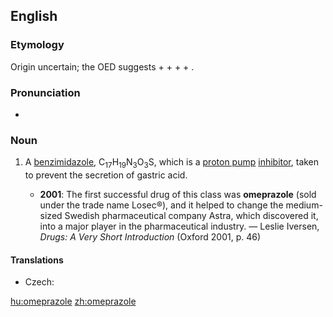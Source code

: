 ==English==
{{wikipedia}}

===Etymology===
Origin uncertain; the OED suggests {{term|oxy-|o(xy-)}} + {{term|methyl-|me(thyl-)}} + {{term|pyridine|p(y)r(idine)}} + {{term|imidazole|(imid)az(ole)}} + {{term|indole|(ind)ole}}.

===Pronunciation===
* {{IPA|/əʊˈmɛpɹəzəʊl/}}

===Noun===
{{en-noun|-}}

# {{pharmacology}} A [[benzimidazole]], C<sub>17</sub>H<sub>19</sub>N<sub>3</sub>O<sub>3</sub>S, which is a [[proton pump]] [[inhibitor]], taken to prevent the secretion of gastric acid.
#* '''2001''': The first successful drug of this class was '''omeprazole''' (sold under the trade name Losec®), and it helped to change the medium-sized Swedish pharmaceutical company Astra, which discovered it, into a major player in the pharmaceutical industry. — Leslie Iversen, ''Drugs: A Very Short Introduction'' (Oxford 2001, p. 46)

====Translations====
{{trans-top|benzimidazole}}
* Czech: {{t-|cs|omeprazol|m}}
{{trans-mid}}
{{trans-bottom}}

[[hu:omeprazole]]
[[zh:omeprazole]]